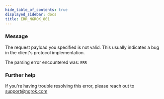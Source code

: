 ```yaml
---
hide_table_of_contents: true
displayed_sidebar: docs
title: ERR_NGROK_801
---
```


### Message

The request payload you specified is not valid.
This usually indicates a bug in the client's protocol implementation.

The parsing error encountered was:
`ERR`

### Further help

If you're having trouble resolving this error, please reach out to [support@ngrok.com](mailto:support@ngrok.com?subject=Help%20with%20ERR_NGROK_801)
